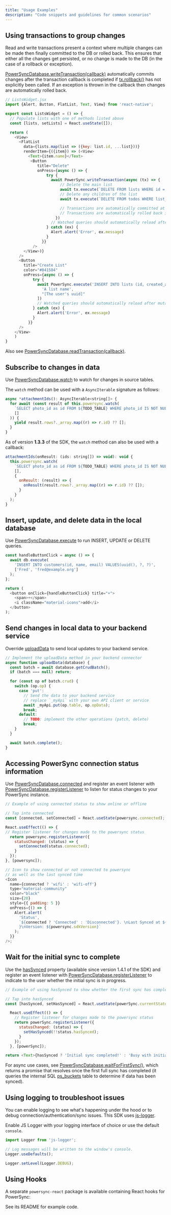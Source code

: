 ```yaml
---
title: "Usage Examples"
description: "Code snippets and guidelines for common scenarios"
---
```


## Using transactions to group changes

Read and write transactions present a context where multiple changes can be made then finally committed to the DB or rolled back. This ensures that either all the changes get persisted, or no change is made to the DB (in the case of a rollback or exception).

[PowerSyncDatabase.writeTransaction(callback)](https://powersync-ja.github.io/powersync-js/react-native-sdk/classes/PowerSyncDatabase#writetransaction) automatically commits changes after the transaction callback is completed if [tx.rollback()](https://powersync-ja.github.io/powersync-js/react-native-sdk/interfaces/Transaction#rollback) has not explicitly been called. If an exception is thrown in the callback then changes are automatically rolled back.


```js
// ListsWidget.jsx
import {Alert, Button, FlatList, Text, View} from 'react-native';

export const ListsWidget = () => {
  // Populate lists with one of methods listed above
  const [lists, setLists] = React.useState([]);

  return (
    <View>
      <FlatList
        data={lists.map(list => ({key: list.id, ...list}))}
        renderItem={({item}) => (<View>
          <Text>{item.name}</Text>
           <Button
              title="Delete"
              onPress={async () => {
                  try {
                    await PowerSync.writeTransaction(async (tx) => {
                        // Delete the main list
                        await tx.execute(`DELETE FROM lists WHERE id = ?`, [item.id]);
                        // Delete any children of the list
                        await tx.execute(`DELETE FROM todos WHERE list_id = ?`, [item.id]);

                        // Transactions are automatically committed at the end of execution
                        // Transactions are automatically rolled back if an exception occurred
                      })
                    // Watched queries should automatically reload after mutation
                  } catch (ex) {
                    Alert.alert('Error', ex.message)
                  }
                }}
            />
        </View>)}
      />
      <Button
        title="Create List"
        color="#841584"
        onPress={async () => {
            try {
              await PowerSync.execute('INSERT INTO lists (id, created_at, name, owner_id) VALUES (uuid(), datetime(), ?, ?) RETURNING *', [
                'A list name',
                "[The user's uuid]"
              ])
              // Watched queries should automatically reload after mutation
            } catch (ex) {
              Alert.alert('Error', ex.message)
            }
          }}
      />
    </View>
    )
}
```

Also see [PowerSyncDatabase.readTransaction(callback)](https://powersync-ja.github.io/powersync-js/react-native-sdk/classes/PowerSyncDatabase#readtransaction).

## Subscribe to changes in data

Use [PowerSyncDatabase.watch](https://powersync-ja.github.io/powersync-js/react-native-sdk/classes/PowerSyncDatabase#watch) to watch for changes in source tables.

The `watch` method can be used with a `AsyncIterable` signature as follows:

```js
async *attachmentIds(): AsyncIterable<string[]> {
  for await (const result of this.powersync.watch(
    `SELECT photo_id as id FROM ${TODO_TABLE} WHERE photo_id IS NOT NULL`,
    []
  )) {
    yield result.rows?._array.map((r) => r.id) ?? [];
  }
}
```

As of version **1.3.3** of the SDK, the `watch` method can also be used with a callback:

```js
attachmentIds(onResult: (ids: string[]) => void): void {
  this.powersync.watch(
    `SELECT photo_id as id FROM ${TODO_TABLE} WHERE photo_id IS NOT NULL`,
    [],
    {
      onResult: (result) => {
        onResult(result.rows?._array.map((r) => r.id) ?? []);
      }
    }
  );
}
```

## Insert, update, and delete data in the local database

Use [PowerSyncDatabase.execute](https://powersync-ja.github.io/powersync-js/react-native-sdk/classes/PowerSyncDatabase#execute) to run INSERT, UPDATE or DELETE queries.

```js
const handleButtonClick = async () => {
  await db.execute(
    'INSERT INTO customers(id, name, email) VALUES(uuid(), ?, ?)',
    ['Fred', 'fred@example.org']
  );
};

return (
  <button onClick={handleButtonClick} title="+">
    <span>+</span>
    <i className="material-icons">add</i>
  </button>
);
```

## Send changes in local data to your backend service

Override [uploadData](https://powersync-ja.github.io/powersync-js/react-native-sdk/interfaces/PowerSyncBackendConnector#uploaddata) to send local updates to your backend service.

```js
// Implement the uploadData method in your backend connector
async function uploadData(database) {
  const batch = await database.getCrudBatch();
  if (batch === null) return;

  for (const op of batch.crud) {
    switch (op.op) {
      case 'put':
        // Send the data to your backend service
        // replace `_myApi` with your own API client or service
        await _myApi.put(op.table, op.opData);
        break;
      default:
        // TODO: implement the other operations (patch, delete)
        break;
    }
  }

  await batch.complete();
}
```

## Accessing PowerSync connection status information

Use [PowerSyncDatabase.connected](https://powersync-ja.github.io/powersync-js/react-native-sdk/classes/PowerSyncDatabase#connected) and register an event listener with [PowerSyncDatabase.registerListener](https://powersync-ja.github.io/powersync-js/react-native-sdk/classes/PowerSyncDatabase#registerlistener) to listen for status changes to your PowerSync instance.

```js
// Example of using connected status to show online or offline

// Tap into connected
const [connected, setConnected] = React.useState(powersync.connected);

React.useEffect(() => {
// Register listener for changes made to the powersync status
  return powersync.registerListener({
    statusChanged: (status) => {
      setConnected(status.connected);
    }
  });
}, [powersync]);

// Icon to show connected or not connected to powersync
// as well as the last synced time
<Icon
  name={connected ? 'wifi' : 'wifi-off'}
  type="material-community"
  color="black"
  size={20}
  style={{ padding: 5 }}
  onPress={() => {
    Alert.alert(
      'Status',
      `${connected ? 'Connected' : 'Disconnected'}. \nLast Synced at ${powersync.currentStatus?.lastSyncedAt.toISOString() ?? '-'
      }\nVersion: ${powersync.sdkVersion}`
    );
  }}
/>;
```

## Wait for the initial sync to complete

Use the [hasSynced](https://powersync-ja.github.io/powersync-js/react-native-sdk/classes/SyncStatus#hassynced) property (available since version 1.4.1 of the SDK) and register an event listener with [PowerSyncDatabase.registerListener](https://powersync-ja.github.io/powersync-js/react-native-sdk/classes/PowerSyncDatabase#registerlistener) to indicate to the user whether the initial sync is in progress.

```js
// Example of using hasSynced to show whether the first sync has completed

// Tap into hasSynced
const [hasSynced, setHasSynced] = React.useState(powerSync.currentStatus?.hasSynced || false);

  React.useEffect(() => {
    // Register listener for changes made to the powersync status
    return powerSync.registerListener({
      statusChanged: (status) => {
        setHasSynced(!!status.hasSynced);
      }
    });
  }, [powerSync]);

return <Text>{hasSynced ? 'Initial sync completed!' : 'Busy with initial sync...'}</Text>;
```

For async use cases, see [PowerSyncDatabase.waitForFirstSync()](https://powersync-ja.github.io/powersync-js/react-native-sdk/classes/AbstractPowerSyncDatabase#waitforfirstsync), which returns a promise that resolves once the first full sync has completed (it queries the internal SQL [ps\_buckets](/architecture/client-architecture) table to determine if data has been synced).

## Using logging to troubleshoot issues

You can enable logging to see what's happening under the hood or to debug connection/authentication/sync issues. This SDK uses [js-logger](https://www.npmjs.com/package/js-logger).

Enable JS Logger with your logging interface of choice or use the default `console`.

```js
import Logger from 'js-logger';

// Log messages will be written to the window's console.
Logger.useDefaults();

Logger.setLevel(Logger.DEBUG);
```

## Using Hooks

A separate `powersync-react` package is available containing React hooks for PowerSync:
<Card
  title="npm: @powersync/reactnpm"
  icon="npm"
  href="https://www.npmjs.com/package/@powersync/react"
  horizontal
/>

See its README for example code.
